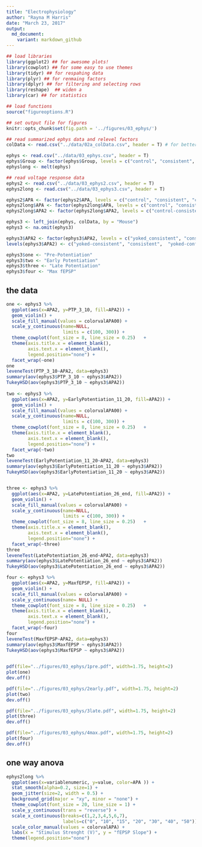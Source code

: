 ```yaml
---
title: "Electrophysiology"
author: "Rayna M Harris"
date: "March 23, 2017"
output:
  md_document:
    variant: markdown_github
---
```


```r
## load libraries 
library(ggplot2) ## for awesome plots!
library(cowplot) ## for some easy to use themes
library(tidyr) ## for respahing data
library(plyr) ## for renmaing factors
library(dplyr) ## for filtering and selecting rows
library(reshape)  ## widen a
library(car) ## for statistics

## load functions 
source("figureoptions.R")

## set output file for figures 
knitr::opts_chunk$set(fig.path = '../figures/03_ephys/')
```

```r
## read summarized ephys data and relevel factors
colData <- read.csv("../data/02a_colData.csv", header = T) # for better group names

ephys <- read.csv("../data/03_ephys.csv", header = T)
ephys$Group <- factor(ephys$Group, levels = c("control", "consistent", "conflict"))
ephyslong <- melt(ephys)

## read voltage response data
ephys2 <- read.csv("../data/03_ephys2.csv", header = T)
ephys2long <- read.csv("../data/03_ephys3.csv", header = T)

ephys2$APA <- factor(ephys2$APA, levels = c("control", "consistent", "conflict"))
ephys2long$APA <- factor(ephys2long$APA, levels = c("control", "consistent", "conflict"))
ephys2long$APA2 <- factor(ephys2long$APA2, levels = c("control-consistent", "consistent",  "control-conflict","conflict"))

ephys3 <- left_join(ephys, colData, by = "Mouse")
ephys3 <- na.omit(ephys3)

ephys3$APA2 <- factor(ephys3$APA2, levels = c("yoked_consistent", "consistent",  "yoked_conflict", "conflict"))
levels(ephys3$APA2) <- c("yoked-consistent", "consistent",  "yoked-conflict", "conflict")

ephys3$one <- "Pre-Potentiation"
ephys3$two <- "Early Potentiation"
ephys3$three <- "Late Potentiation"
ephys3$four <- "Max fEPSP"
```


## the data
```r

one <- ephys3 %>%
  ggplot(aes(x=APA2, y=PTP_3_10, fill=APA2)) +  
  geom_violin() + 
  scale_fill_manual(values = colorvalAPA00) + 
  scale_y_continuous(name=NULL,
                     limits = c(100, 300)) + 
  theme_cowplot(font_size = 8, line_size = 0.25)   + 
  theme(axis.title.x = element_blank(), 
        axis.text.x = element_blank(),
        legend.position="none") +
  facet_wrap(~one)
one
leveneTest(PTP_3_10~APA2, data=ephys3)
summary(aov(ephys3$PTP_3_10 ~ ephys3$APA2))
TukeyHSD(aov(ephys3$PTP_3_10 ~ ephys3$APA2))
  
two <- ephys3 %>%
  ggplot(aes(x=APA2, y=EarlyPotentiation_11_20, fill=APA2)) +  
  geom_violin() + 
  scale_fill_manual(values = colorvalAPA00) + 
  scale_y_continuous(name=NULL,
                     limits = c(100, 300)) + 
  theme_cowplot(font_size = 8, line_size = 0.25)   + 
  theme(axis.title.x = element_blank(), 
        axis.text.x = element_blank(),
        legend.position="none") +
  facet_wrap(~two)
two
leveneTest(EarlyPotentiation_11_20~APA2, data=ephys3)
summary(aov(ephys3$EarlyPotentiation_11_20 ~ ephys3$APA2))
TukeyHSD(aov(ephys3$EarlyPotentiation_11_20 ~ ephys3$APA2))


three <- ephys3 %>%
  ggplot(aes(x=APA2, y=LatePotentiation_26_end, fill=APA2)) +  
  geom_violin() + 
  scale_fill_manual(values = colorvalAPA00) + 
  scale_y_continuous(name=NULL,
                     limits = c(100, 300)) + 
  theme_cowplot(font_size = 8, line_size = 0.25)   + 
  theme(axis.title.x = element_blank(), 
        axis.text.x = element_blank(),
        legend.position="none") +
  facet_wrap(~three)
three
leveneTest(LatePotentiation_26_end~APA2, data=ephys3)
summary(aov(ephys3$LatePotentiation_26_end ~ ephys3$APA2))
TukeyHSD(aov(ephys3$LatePotentiation_26_end ~ ephys3$APA2))

four <- ephys3 %>%
  ggplot(aes(x=APA2, y=MaxfEPSP, fill=APA2)) +  
  geom_violin() +
  scale_fill_manual(values = colorvalAPA00) + 
  scale_y_continuous(name= NULL) +
  theme_cowplot(font_size = 8, line_size = 0.25)   + 
  theme(axis.title.x = element_blank(), 
        axis.text.x = element_blank(),
        legend.position="none") +
  facet_wrap(~four)
four
leveneTest(MaxfEPSP~APA2, data=ephys3)
summary(aov(ephys3$MaxfEPSP ~ ephys3$APA2))
TukeyHSD(aov(ephys3$MaxfEPSP ~ ephys3$APA2))

 
pdf(file="../figures/03_ephys/1pre.pdf", width=1.75, height=2)
plot(one)
dev.off()

pdf(file="../figures/03_ephys/2early.pdf", width=1.75, height=2)
plot(two)
dev.off()

pdf(file="../figures/03_ephys/3late.pdf", width=1.75, height=2)
plot(three)
dev.off()

pdf(file="../figures/03_ephys/4max.pdf", width=1.75, height=2)
plot(four)
dev.off()


```



##  one way anova 





```r
ephys2long %>% 
  ggplot(aes(x=variablenumeric, y=value, color=APA )) + 
  stat_smooth(alpha=0.2, size=1) +
  geom_jitter(size=2, width = 0.5) +
  background_grid(major = "xy", minor = "none") + 
  theme_cowplot(font_size = 20, line_size = 1) + 
  scale_y_continuous(trans = "reverse") + 
  scale_x_continuous(breaks=c(1,2,3,4,5,6,7),
                     labels=c("0", "10", "15", "20", "30", "40", "50")) +
  scale_color_manual(values = colorvalAPA) + 
  labs(x = "Stimulus Strenght (V)", y = "fEPSP Slope") + 
  theme(legend.position="none")


```